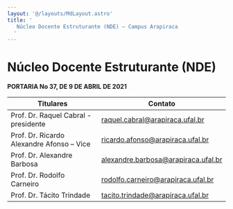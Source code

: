 ```yaml
---
layout: '@/layouts/MdLayout.astro'
title: '
   Núcleo Docente Estruturante (NDE) — Campus Arapiraca
  '
---
```






Núcleo Docente Estruturante (NDE)
=================================
















**PORTARIA No 37, DE 9 DE ABRIL DE 2021** 











| **Titulares** | **Contato** |
| --- | --- |
| Prof. Dr. Raquel Cabral \- presidente | raquel.cabral@arapiraca.ufal.br |
| Prof. Dr. Ricardo Alexandre Afonso – Vice | ricardo.afonso@arapiraca.ufal.br |
| Prof. Dr. Alexandre Barbosa | alexandre.barbosa@arapiraca.ufal.br |
| Prof. Dr. Rodolfo Carneiro | rodolfo.carneiro@arapiraca.ufal.br |
| Prof. Dr. Tácito Trindade | tacito.trindade@arapiraca.ufal.br |
























